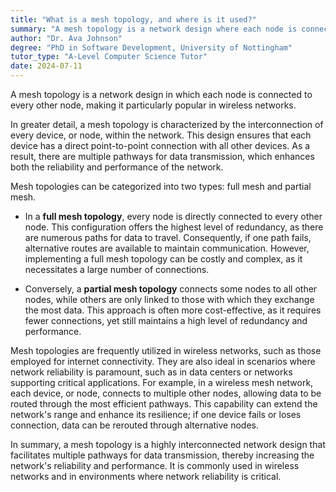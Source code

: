 ```yaml
---
title: "What is a mesh topology, and where is it used?"
summary: "A mesh topology is a network design where each node is connected to every other node, often used in wireless networks."
author: "Dr. Ava Johnson"
degree: "PhD in Software Development, University of Nottingham"
tutor_type: "A-Level Computer Science Tutor"
date: 2024-07-11
---
```


A mesh topology is a network design in which each node is connected to every other node, making it particularly popular in wireless networks.

In greater detail, a mesh topology is characterized by the interconnection of every device, or node, within the network. This design ensures that each device has a direct point-to-point connection with all other devices. As a result, there are multiple pathways for data transmission, which enhances both the reliability and performance of the network.

Mesh topologies can be categorized into two types: full mesh and partial mesh. 

- In a **full mesh topology**, every node is directly connected to every other node. This configuration offers the highest level of redundancy, as there are numerous paths for data to travel. Consequently, if one path fails, alternative routes are available to maintain communication. However, implementing a full mesh topology can be costly and complex, as it necessitates a large number of connections.

- Conversely, a **partial mesh topology** connects some nodes to all other nodes, while others are only linked to those with which they exchange the most data. This approach is often more cost-effective, as it requires fewer connections, yet still maintains a high level of redundancy and performance.

Mesh topologies are frequently utilized in wireless networks, such as those employed for internet connectivity. They are also ideal in scenarios where network reliability is paramount, such as in data centers or networks supporting critical applications. For example, in a wireless mesh network, each device, or node, connects to multiple other nodes, allowing data to be routed through the most efficient pathways. This capability can extend the network's range and enhance its resilience; if one device fails or loses connection, data can be rerouted through alternative nodes.

In summary, a mesh topology is a highly interconnected network design that facilitates multiple pathways for data transmission, thereby increasing the network's reliability and performance. It is commonly used in wireless networks and in environments where network reliability is critical.
    